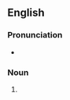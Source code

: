 {{also|pooper scooper}}
==English==

===Pronunciation===
* {{rhymes|uːpə(ɹ)}}

===Noun===
{{en-noun|sg=[[pooper]]-[[scooper]]}}

# {{alternative spelling of|pooper scooper}}